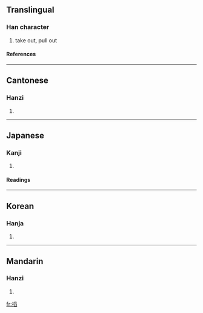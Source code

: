 {{see|掏}}

==Translingual==
===Han character===
{{Han char|rn=64|rad=手|as=10|sn=13|four=5207<sub>7</sub>|canj=手月竹X (QBHX)}}
# take out, pull out
====References====
{{Han ref|kx=0448.060|dkj=12510|dj=0798.240|hdz=31934.010|uh=642F|ud=25647|bh=DDB0|bd=56752}}

----
==Cantonese==
===Hanzi===
{{yue-hanzi|jyut=|y=tou4}}
# {{defn|Cantonese}}

----
==Japanese==
===Kanji===
{{ja-kanji|grade=|rs=手10}}
# {{defn|Japanese}} 
====Readings====
{{ja-readings|on=[[とう]] (tō)|kun=[[とりだす]] (toridasu)}}

----
==Korean==
===Hanja===
{{ko-hanja|hangeul=도|eumhun=|rv=do|mr=to|y=to}}
# {{defn|Korean}}

----
==Mandarin==
===Hanzi===
{{cmn-hanzi|pin=[[tāo]] (tao1)|wg=t'ao<sup>1</sup>}}
# {{defn|Mandarin}}

[[fr:搯]]